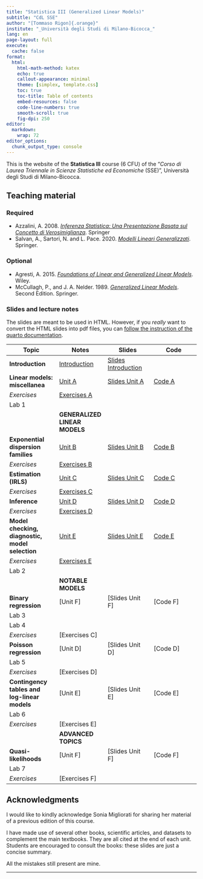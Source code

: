 ```yaml
---
title: "Statistica III (Generalized Linear Models)"
subtitle: "CdL SSE"
author: "[Tommaso Rigon]{.orange}"
institute: "_Università degli Studi di Milano-Bicocca_"
lang: en
page-layout: full
execute:
  cache: false
format:
  html:
    html-math-method: katex
    echo: true
    callout-appearance: minimal
    theme: [simplex, template.css]
    toc: true
    toc-title: Table of contents
    embed-resources: false
    code-line-numbers: true
    smooth-scroll: true
    fig-dpi: 250
editor: 
  markdown: 
    wrap: 72
editor_options: 
  chunk_output_type: console
---
```


This is the website of the **Statistica III** course (6 CFU) of the "*Corso di Laurea Triennale in Scienze Statistiche ed Economiche* (SSE)", Università degli Studi di Milano-Bicocca.

## Teaching material

### Required

- Azzalini, A. 2008. [*Inferenza Statistica: Una Presentazione Basata sul Concetto di Verosimiglianza*](https://link.springer.com/book/9788847001305). Springer
- Salvan, A., Sartori, N. and L. Pace. 2020. [*Modelli Lineari Generalizzati*](https://doi.org/10.1007/978-88-470-3995-7_10). Springer.
    
### Optional 

- Agresti, A. 2015. [*Foundations of Linear and Generalized Linear Models*](https://www.wiley.com/en-us/Foundations+of+Linear+and+Generalized+Linear+Models-p-9781118730034). Wiley.
- McCullagh, P., and J. A. Nelder. 1989. [*Generalized Linear Models*](https://www.taylorfrancis.com/books/mono/10.1201/9780203753736/generalized-linear-models-mccullagh). Second Edition. Springer.

### Slides and lecture notes

The slides are meant to be used in HTML. However, if you *really* want
to convert the HTML slides into pdf files, you can [follow the
instruction of the quarto
documentation](https://quarto.org/docs/presentations/revealjs/presenting.html#print-to-pdf).

| Topic | Notes | Slides | Code |
|-------------------|------------------|------------------|------------------|
| **Introduction** | [Introduction](slides/un_intro.html) | [Slides Introduction](slides/un_intro_slides.html) |  |
| **Linear models: miscellanea** | [Unit A](slides/un_A.html) | [Slides Unit A](slides/un_A_slides.html) | [Code A](code/un_A.R) |
| *Exercises* | [Exercises A](exe/exe_A.html) |  |  |
| Lab 1 | | | |
| | **GENERALIZED LINEAR MODELS** | | |
| **Exponential dispersion families** | [Unit B](slides/un_B.html) | [Slides Unit B](slides/un_B_slides.html)| [Code B](code/un_B.R) |
| *Exercises* | [Exercises B](exe/exe_B.html) |  |  |
| **Estimation (IRLS)** | [Unit C](slides/un_C.html) | [Slides Unit C](slides/un_B_slides.html)| [Code C](code/un_B.R) |
| *Exercises* | [Exercises C](exe/exe_B.html) |  |  |
| **Inference** | [Unit D](slides/un_B.html) | [Slides Unit D](slides/un_B_slides.html)| [Code D](code/un_D.R) |
| *Exercises* | [Exercises D](exe/exe_B.html) |  |  |
| **Model checking, diagnostic, model selection** | [Unit E](slides/un_E.html) | [Slides Unit E](slides/un_B_slides.html)| [Code E](code/un_E.R) |
| *Exercises* | [Exercises E](exe/exe_B.html) |  |  |
| Lab 2 | | | |
| | **NOTABLE MODELS** | | |
| **Binary regression** | [Unit F] | [Slides Unit F] | [Code F] |
| Lab 3 | | | |
| Lab 4 | | | |
| *Exercises* | [Exercises C] |  |  |
| **Poisson regression** | [Unit D] | [Slides Unit D] | [Code D] |
| Lab 5 | | | |
| *Exercises* | [Exercises D] |  |  |
| **Contingency tables and log-linear models** | [Unit E] | [Slides Unit E] | [Code E] |
| Lab 6 | | | |
| *Exercises* | [Exercises E] |  |  |
| | **ADVANCED TOPICS** | | |
| **Quasi-likelihoods** | [Unit F] | [Slides Unit F] | [Code F] |
| Lab 7 | | | |
| *Exercises* | [Exercises F] |  |  |

<!-- ## Exam -->

<!-- #### Mock exam -->

<!-- An example of written examination is provided at [this link](exe/exe_exam.html).  -->

<!-- ## Prerequisites -->

<!-- Knowledge of the topics (i) linear algebra, (ii) linear models is highly recommended. -->

<!-- Knowledge of topics covered in the courses Probability and Statistics M -->

<!-- and Advanced Statistics M is also highly recommended. -->

## Acknowledgments

I would like to kindly acknowledge Sonia Migliorati for sharing her material of a previous edition of this course. 

I have made use of several other books, scientific articles, and
datasets to complement the main textbooks. They are all cited at the end
of each unit. Students are encouraged to consult the books: these slides
are just a concise summary.

All the mistakes still present are mine.

------------------------------------------------------------------------
